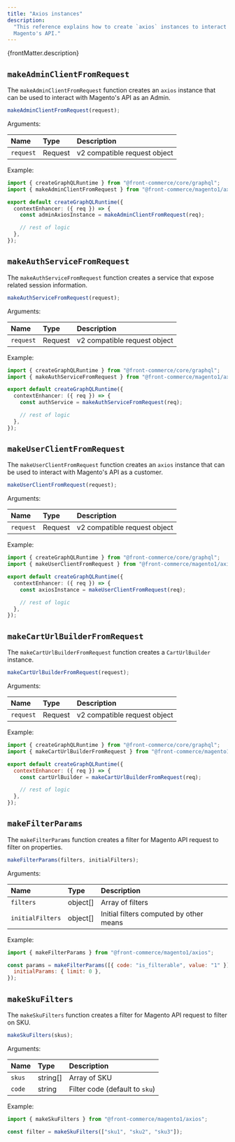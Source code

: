 ```yaml
---
title: "Axios instances"
description:
  "This reference explains how to create `axios` instances to interact with
  Magento's API."
---
```


<p>{frontMatter.description}</p>

## `makeAdminClientFromRequest`

The `makeAdminClientFromRequest` function creates an `axios` instance that can
be used to interact with Magento's API as an Admin.

```js
makeAdminClientFromRequest(request);
```

Arguments:

| Name      | Type    | Description                  |
| :-------- | :------ | :--------------------------- |
| `request` | Request | v2 compatible request object |

Example:

```ts
import { createGraphQLRuntime } from "@front-commerce/core/graphql";
import { makeAdminClientFromRequest } from "@front-commerce/magento1/axios";

export default createGraphQLRuntime({
  contextEnhancer: ({ req }) => {
    const adminAxiosInstance = makeAdminClientFromRequest(req);

    // rest of logic
  },
});
```

## `makeAuthServiceFromRequest`

The `makeAuthServiceFromRequest` function creates a service that expose related
session information.

```js
makeAuthServiceFromRequest(request);
```

Arguments:

| Name      | Type    | Description                  |
| :-------- | :------ | :--------------------------- |
| `request` | Request | v2 compatible request object |

Example:

```ts
import { createGraphQLRuntime } from "@front-commerce/core/graphql";
import { makeAuthServiceFromRequest } from "@front-commerce/magento1/axios";

export default createGraphQLRuntime({
  contextEnhancer: ({ req }) => {
    const authService = makeAuthServiceFromRequest(req);

    // rest of logic
  },
});
```

## `makeUserClientFromRequest`

The `makeUserClientFromRequest` function creates an `axios` instance that can be
used to interact with Magento's API as a customer.

```js
makeUserClientFromRequest(request);
```

Arguments:

| Name      | Type    | Description                  |
| :-------- | :------ | :--------------------------- |
| `request` | Request | v2 compatible request object |

Example:

```ts
import { createGraphQLRuntime } from "@front-commerce/core/graphql";
import { makeUserClientFromRequest } from "@front-commerce/magento1/axios";

export default createGraphQLRuntime({
  contextEnhancer: ({ req }) => {
    const axiosInstance = makeUserClientFromRequest(req);

    // rest of logic
  },
});
```

## `makeCartUrlBuilderFromRequest`

The `makeCartUrlBuilderFromRequest` function creates a `CartUrlBuilder`
instance.

```js
makeCartUrlBuilderFromRequest(request);
```

Arguments:

| Name      | Type    | Description                  |
| :-------- | :------ | :--------------------------- |
| `request` | Request | v2 compatible request object |

Example:

```js
import { createGraphQLRuntime } from "@front-commerce/core/graphql";
import { makeCartUrlBuilderFromRequest } from "@front-commerce/magento1/axios";

export default createGraphQLRuntime({
  contextEnhancer: ({ req }) => {
    const cartUrlBuilder = makeCartUrlBuilderFromRequest(req);

    // rest of logic
  },
});
```

## `makeFilterParams`

The `makeFilterParams` function creates a filter for Magento API request to
filter on properties.

```js
makeFilterParams(filters, initialFilters);
```

Arguments:

| Name             | Type     | Description                             |
| :--------------- | :------- | :-------------------------------------- |
| `filters`        | object[] | Array of filters                        |
| `initialFilters` | object[] | Initial filters computed by other means |

Example:

```js
import { makeFilterParams } from "@front-commerce/magento1/axios";

const params = makeFilterParams([{ code: "is_filterable", value: "1" }], {
  initialParams: { limit: 0 },
});
```

## `makeSkuFilters`

The `makeSkuFilters` function creates a filter for Magento API request to filter
on SKU.

```js
makeSkuFilters(skus);
```

Arguments:

| Name   | Type     | Description                    |
| :----- | :------- | :----------------------------- |
| `skus` | string[] | Array of SKU                   |
| `code` | string   | Filter code (default to `sku`) |

Example:

```js
import { makeSkuFilters } from "@front-commerce/magento1/axios";

const filter = makeSkuFilters(["sku1", "sku2", "sku3"]);
```

